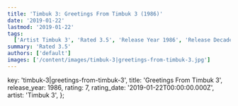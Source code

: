 ```yaml
---
title: 'Timbuk 3: Greetings From Timbuk 3 (1986)'
date: '2019-01-22'
lastmod: '2019-01-22'
tags:
  ['Artist Timbuk 3', 'Rated 3.5', 'Release Year 1986', 'Release Decade 1980']
summary: 'Rated 3.5'
authors: ['default']
images: ['/content/images/timbuk-3|greetings-from-timbuk-3.jpg']
---
```


  key: 'timbuk-3|greetings-from-timbuk-3',
  title: 'Greetings From Timbuk 3',
  release_year: 1986,
  rating: 7,
  rating_date: '2019-01-22T00:00:00.000Z',
  artist: 'Timbuk 3',
};

<MusicRating data={data} />
